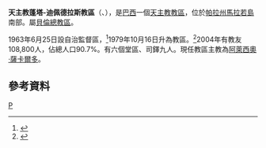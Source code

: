 {{Infobox Roman Catholic diocese
|name=蓬塔-迪佩德拉斯
|jurisdiction=教區
|latin = Dioecesis Petrosi Culminis
|image =
|caption = 
|location = [[巴西|巴西]]
|territory = [[帕拉州|帕拉州]][[馬拉若島|馬拉若島]]南部
|population = 279,000
|rite = [[罗马礼|罗马礼]]
|patron = 
|province = 貝倫
|established = 1963年
|cathedral =  聖母無原罪主教座堂 
|co-cathedral =
|leadership = 主教
|website =
|patriarch= 
|metropolitan = 
|ordinary = 阿萊西奧·薩卡爾多
|coadjutor archbishop =
|coadjutor bishop =
|auxiliary =
|emeritus =
}}
'''天主教蓬塔-迪佩德拉斯教區'''（{{lang-la|Dioecesis Petrosi Culminis}}、{{lang-pt|Diocese de Ponta de Pedras}}），是[[巴西|巴西]]一個[[天主教|天主教]][[教區|教區]]，位於[[帕拉州|帕拉州]][[馬拉若島|馬拉若島]]南部。屬[[天主教貝倫總教區|貝倫總教區]]。

1963年6月25日設自治監督區，<ref>{{Cite web |url=http://www.vatican.va/holy_father/paul_vi/apost_constitutions/documents/hf_p-vi_apc_19630625_belemensis-de-para_lt.html |title=成立自治監督區的宗座憲令 |access-date=2013-11-13 |archive-date=2014-02-03 |archive-url=https://web.archive.org/web/20140203150941/http://www.vatican.va/holy_father/paul_vi/apost_constitutions/documents/hf_p-vi_apc_19630625_belemensis-de-para_lt.html |dead-url=no }}</ref>1979年10月16日升為教區。<ref>{{Cite web |url=http://www.vatican.va/holy_father/john_paul_ii/apost_constitutions/documents/hf_jp-ii_apc_19791016_santaremensis-et-aliae_lt.html |title=升為教區的宗座憲令 |access-date=2013-11-13 |archive-date=2014-05-16 |archive-url=https://web.archive.org/web/20140516233458/http://www.vatican.va/holy_father/john_paul_ii/apost_constitutions/documents/hf_jp-ii_apc_19791016_santaremensis-et-aliae_lt.html |dead-url=no }}</ref>2004年有教友108,800人，佔總人口90.7%。有六個堂區、司鐸九人。現任教區主教為[[阿萊西奧·薩卡爾多|阿萊西奧·薩卡爾多]]。

==參考資料==
{{reflist}}
[[Category:巴西天主教教區|P]]